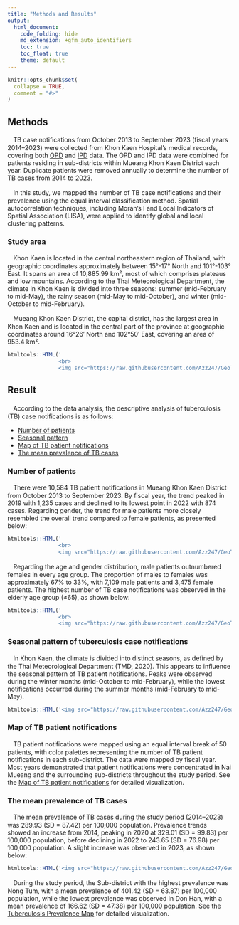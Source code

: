 ```yaml
---
title: "Methods and Results"
output:
  html_document:
    code_folding: hide
    md_extension: +gfm_auto_identifiers
    toc: true
    toc_float: true
    theme: default
---
```


```r
knitr::opts_chunk$set(
  collapse = TRUE,
  comment = "#>"
)
```
## Methods
ㅤTB case notifications from October 2013 to September 2023 (fiscal years 2014–2023) were collected from Khon Kaen Hospital's medical records, covering both [OPD](https://azz247.github.io/GeoTB/articles/Dashboard.html) and [IPD](https://azz247.github.io/GeoTB/articles/DashboardIPD.html) data. The OPD and IPD data were combined for patients residing in sub-districts within Mueang Khon Kaen District each year. Duplicate patients were removed annually to determine the number of TB cases from 2014 to 2023.

ㅤIn this study, we mapped the number of TB case notifications and their prevalence using the equal interval classification method. Spatial autocorrelation techniques, including Moran’s I and Local Indicators of Spatial Association (LISA), were applied to identify global and local clustering patterns.

### Study area
ㅤKhon Kaen is located in the central northeastern region of Thailand, with geographic coordinates approximately between 15°-17° North and 101°-103° East. It spans an area of 10,885.99 km², most of which comprises plateaus and low mountains. According to the Thai Meteorological Department, the climate in Khon Kaen is divided into three seasons: summer (mid-February to mid-May), the rainy season (mid-May to mid-October), and winter (mid-October to mid-February).

ㅤMueang Khon Kaen District, the capital district, has the largest area in Khon Kaen and is located in the central part of the province at geographic coordinates around 16°26′ North and 102°50′ East, covering an area of 953.4 km².
```r
htmltools::HTML('
                <br>
                <img src="https://raw.githubusercontent.com/Azz247/GeoTB/main/man/figures/KhonKaenV3.png" alt="Map of Khon Kaen Province" width="100%" />')
```

## Result
ㅤAccording to the data analysis, the descriptive analysis of tuberculosis (TB) case notifications is as follows:

- [Number of patients](#number-of-patients)
- [Seasonal pattern ](#seasonal-pattern-of-tuberculosis-case-notifications)
- [Map of TB patient notifications](#map-of-tb-patient-notifications)
- [The mean prevalence of TB cases](#the-mean-prevalence-of-tb-cases)

### Number of patients
ㅤThere were 10,584 TB patient notifications in Mueang Khon Kaen District from October 2013 to September 2023. By fiscal year, the trend peaked in 2019 with 1,235 cases and declined to its lowest point in 2022 with 874 cases. Regarding gender, the trend for male patients more closely resembled the overall trend compared to female patients, as presented below:
```r
htmltools::HTML('
                <br>
                <img src="https://raw.githubusercontent.com/Azz247/GeoTB/main/man/figures/NumberMKK.png" alt="Trend of TB cases from 2014 to 2023, showing a peak in 2019 and a decline by 2022" width="90%" />')
```

ㅤRegarding the age and gender distribution, male patients outnumbered females in every age group. The proportion of males to females was approximately 67% to 33%, with 7,109 male patients and 3,475 female patients. The highest number of TB case notifications was observed in the elderly age group (≥65), as shown below:
```r
htmltools::HTML('
                <br>
                <img src="https://raw.githubusercontent.com/Azz247/GeoTB/main/man/figures/AgeandGender.png" alt="Number of TB Case Notifications by Age Group and Gender" width="90%" />')
```


### Seasonal pattern of tuberculosis case notifications
ㅤIn Khon Kaen, the climate is divided into distinct seasons, as defined by the Thai Meteorological Department (TMD, 2020). This appears to influence the seasonal pattern of TB patient notifications. Peaks were observed during the winter months (mid-October to mid-February), while the lowest notifications occurred during the summer months (mid-February to mid-May).
```r
htmltools::HTML('<img src="https://raw.githubusercontent.com/Azz247/GeoTB/main/man/figures/Ptbymonth.png" alt="Number of TB case notification by month" width="90%" />')

```

### Map of TB patient notifications
ㅤTB patient notifications were mapped using an equal interval break of 50 patients, with color palettes representing the number of TB patient notifications in each sub-district. The data were mapped by fiscal year. Most years demonstrated that patient notifications were concentrated in Nai Mueang and the surrounding sub-districts throughout the study period. See the [Map of TB patient notifications](https://azz247.github.io/GeoTB/articles/Subdistrict_2014-2023.html) for detailed visualization.
  
### The mean prevalence of TB cases 
ㅤThe mean prevalence of TB cases during the study period (2014–2023) was 289.93 (SD = 87.42) per 100,000 population. Prevalence trends showed an increase from 2014, peaking in 2020 at 329.01 (SD = 99.83) per 100,000 population, before declining in 2022 to 243.65 (SD = 76.98) per 100,000 population. A slight increase was observed in 2023, as shown below:
```r
htmltools::HTML('<img src="https://raw.githubusercontent.com/Azz247/GeoTB/main/man/figures/Prevalence.png" alt="Mean Prevalence of TB Cases" width="90%" />')

```

ㅤDuring the study period, the Sub-district with the highest prevalence was Nong Tum, with a mean prevalence of 401.42 (SD = 63.87) per 100,000 population, while the lowest prevalence was observed in Don Han, with a mean prevalence of 166.62 (SD = 47.38) per 100,000 population. See the [Tuberculosis Prevalence Map](https://azz247.github.io/GeoTB/articles/TuberculosisPrevalence.html) for detailed visualization.
  
